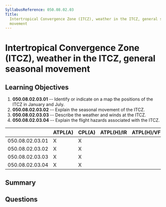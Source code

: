 ```yaml
---
SyllabusReference: 050.08.02.03
Title:
  Intertropical Convergence Zone (ITCZ), weather in the ITCZ, general seasonal
  movement
---
```


# Intertropical Convergence Zone (ITCZ), weather in the ITCZ, general seasonal movement

## Learning Objectives

1.  **050.08.02.03.01** -- Identify or indicate on a map the positions of the
    ITCZ in January and July.
2.  **050.08.02.03.02** -- Explain the seasonal movement of the ITCZ.
3.  **050.08.02.03.03** -- Describe the weather and winds at the ITCZ.
4.  **050.08.02.03.04** -- Explain the flight hazards associated with the ITCZ.

|                 | ATPL(A) | CPL(A) | ATPL(H)/IR | ATPL(H)/VFR | CPL(H) | IR | CBIR(A) |
| --------------- | ------- | ------ | ---------- | ----------- | ------ | -- | ------- |
| 050.08.02.03.01 | X       | X      |            |             |        |    |         |
| 050.08.02.03.02 | X       | X      |            |             |        |    |         |
| 050.08.02.03.03 | X       | X      |            |             |        |    |         |
| 050.08.02.03.04 | X       | X      |            |             |        |    |         |

## Summary

## Questions
